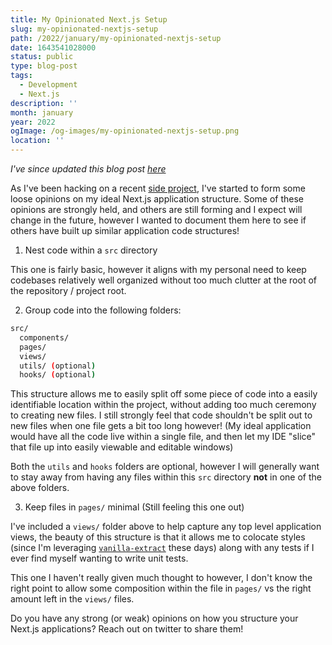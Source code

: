 ```yaml
---
title: My Opinionated Next.js Setup
slug: my-opinionated-nextjs-setup
path: /2022/january/my-opinionated-nextjs-setup
date: 1643541028000
status: public
type: blog-post
tags:
  - Development
  - Next.js
description: ''
month: january
year: 2022
ogImage: /og-images/my-opinionated-nextjs-setup.png
location: ''
---
```



_I've since updated this blog post [here](/2022/december/updated-opinionated-nextjs-setup)_

As I've been hacking on a recent
[side project](https://github.com/hamlim/watch-list), I've started to form some
loose opinions on my ideal Next.js application structure. Some of these opinions
are strongly held, and others are still forming and I expect will change in the
future, however I wanted to document them here to see if others have built up
similar application code structures!

1. Nest code within a `src` directory

This one is fairly basic, however it aligns with my personal need to keep
codebases relatively well organized without too much clutter at the root of the
repository / project root.

2. Group code into the following folders:

```sh
src/
  components/
  pages/
  views/
  utils/ (optional)
  hooks/ (optional)
```

This structure allows me to easily split off some piece of code into a easily
identifiable location within the project, without adding too much ceremony to
creating new files. I still strongly feel that code shouldn't be split out to
new files when one file gets a bit too long however! (My ideal application would
have all the code live within a single file, and then let my IDE "slice" that
file up into easily viewable and editable windows)

Both the `utils` and `hooks` folders are optional, however I will generally want
to stay away from having any files within this `src` directory **not** in one of
the above folders.

3. Keep files in `pages/` minimal (Still feeling this one out)

I've included a `views/` folder above to help capture any top level application
views, the beauty of this structure is that it allows me to colocate styles
(since I'm leveraging [`vanilla-extract`](https://vanilla-extract.style/) these
days) along with any tests if I ever find myself wanting to write unit tests.

This one I haven't really given much thought to however, I don't know the right
point to allow some composition within the file in `pages/` vs the right amount
left in the `views/` files.

Do you have any strong (or weak) opinions on how you structure your Next.js
applications? Reach out on twitter to share them!
